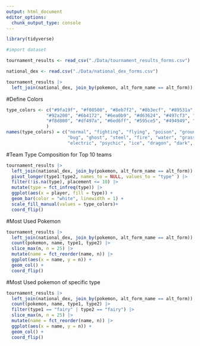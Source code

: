 ```yaml
---
output: html_document
editor_options: 
  chunk_output_type: console
---
```

```r
library(tidyverse)
```

```r
#import dataset

tournament_results <- read_csv("./Data/tournament_results_forms.csv")

national_dex <- read.csv("./Data/national_dex_forms.csv")
```

```r
tournament_results |> 
  left_join(national_dex, join_by(pokemon, alt_form_name == alt_form))
```

#Define Colors
```r
type_colors <- c("#9fa19f", "#f08500", "#8eb7f2", "#8b3ecf", "#89531a", "#adaa7e",
               "#92a200", "#6b4172", "#6ea0b9", "#d63624", "#497cf3", "#54a113",
               "#f8d800", "#df497a", "#6ed6ff", "#595ce5", "#494949", "#f0a6d6"
               )
names(type_colors) = c("normal", "fighting", "flying", "poison", "ground", "rock",
                       "bug", "ghost", "steel", "fire", "water", "grass",
                       "electric", "psychic", "ice", "dragon", "dark", "fairy")
```

#Team Type Composition for Top 10 teams
```r
tournament_results |> 
  left_join(national_dex, join_by(pokemon, alt_form_name == alt_form)) |> 
  pivot_longer(type1:type2, names_to = NULL, values_to = "type" ) |> 
  filter(!is.na(type), placement <= 10) |> 
  mutate(type = fct_infreq(type)) |> 
  ggplot(aes(x = player, fill = type)) + 
  geom_bar(color = "white", linewidth = 1) + 
  scale_fill_manual(values = type_colors)+
  coord_flip()
```

#Most Used Pokemon
```r
tournament_results |> 
  left_join(national_dex, join_by(pokemon, alt_form_name == alt_form)) |>
  count(pokemon, name, type1, type2) |> 
  slice_max(n, n = 25) |> 
  mutate(name = fct_reorder(name, n)) |> 
  ggplot(aes(x = name, y = n)) + 
  geom_col() +
  coord_flip()
```

#Most Used pokemon of specific type
```r
tournament_results |> 
  left_join(national_dex, join_by(pokemon, alt_form_name == alt_form)) |>
  count(pokemon, name, type1, type2) |> 
  filter(type1 == "fairy" | type2 == "fairy") |> 
  slice_max(n, n = 25) |> 
  mutate(name = fct_reorder(name, n)) |> 
  ggplot(aes(x = name, y = n)) + 
  geom_col() +
  coord_flip()
```
